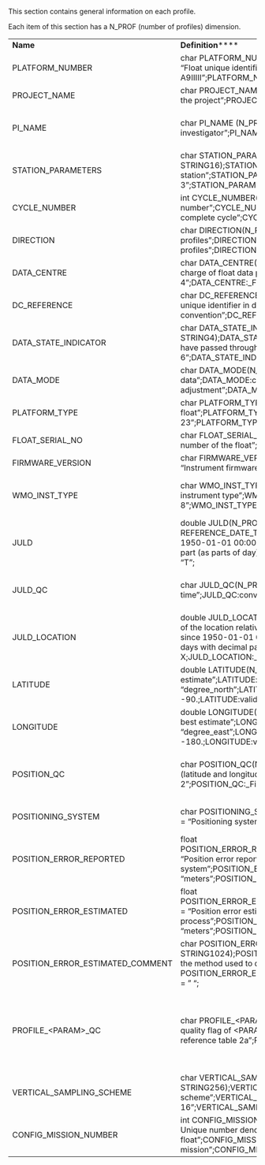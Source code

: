 This section contains general information on each profile.

Each item of this section has a N\_PROF (number of profiles) dimension.

|                                     |                                                                                                                                                                                                                                                                                                                                                         |                                                                                                                                                                                                                                                                                                                                                                                                               |
| ----------------------------------- | ------------------------------------------------------------------------------------------------------------------------------------------------------------------------------------------------------------------------------------------------------------------------------------------------------------------------------------------------------- | ------------------------------------------------------------------------------------------------------------------------------------------------------------------------------------------------------------------------------------------------------------------------------------------------------------------------------------------------------------------------------------------------------------- |
| **Name**                            | **Definition******                                                                                                                                                                                                                                                                                                                                      | **Comment**                                                                                                                                                                                                                                                                                                                                                                                                   |
| PLATFORM\_NUMBER                    | char PLATFORM\_NUMBER(N\_PROF, STRING8);PLATFORM\_NUMBER:long\_name = "Float unique identifier";PLATFORM\_NUMBER:conventions = "WMO float identifier : A9IIIII";PLATFORM\_NUMBER:\_FillValue = " ";                                                                                                                                                     | WMO float identifier.WMO is the World Meteorological Organization.This platform number is unique.Example : 6900045                                                                                                                                                                                                                                                                                            |
| PROJECT\_NAME                       | char PROJECT\_NAME(N\_PROF, STRING64);PROJECT\_NAME:long\_name = "Name of the project";PROJECT\_NAME:\_FillValue = " ";                                                                                                                                                                                                                                 | Name of the project which operates the profiling float that performed the profile.Example : “GYROSCOPE” (EU project for ARGO program)                                                                                                                                                                                                                                                                         |
| PI\_NAME                            | char PI\_NAME (N\_PROF, STRING64);PI\_NAME:long\_name = "Name of the principal investigator";PI\_NAME:\_FillValue = " ";                                                                                                                                                                                                                                | Name of the principal investigator responsible for the profiling float. Example: “Julia UITZ”.Valid PI names are listed in reference table R40 ( [https://vocab.nerc.ac.uk/collection/R40/](https://vocab.nerc.ac.uk/collectionsearch_nvs/R40/)). Multiple names can be concatenated, separated by commas.                                                                                                    |
| STATION\_PARAMETERS                 | char STATION\_PARAMETERS(N\_PROF, N\_PARAM, STRING16);STATION\_PARAMETERS:long\_name = "List of available parameters for the station";STATION\_PARAMETERS:conventions = "Argo reference table 3";STATION\_PARAMETERS:\_FillValue = " ";                                                                                                                 | List of parameters contained in this profile.The parameter names are listed in reference table 3 (https\://vocab.nerc.ac.uk/collection/R03/).Examples : TEMP, PSAL, CNDCTEMP : temperaturePSAL : practical salinityCNDC : conductivity                                                                                                                                                                        |
| CYCLE\_NUMBER                       | int CYCLE\_NUMBER(N\_PROF);CYCLE\_NUMBER:long\_name = "Float cycle number";CYCLE\_NUMBER:conventions = "0...N, 0 : launch cycle (if exists), 1 : first complete cycle";CYCLE\_NUMBER:\_FillValue = 99999;                                                                                                                                               | Float cycle number.See §1.6: float cycle definition.                                                                                                                                                                                                                                                                                                                                                          |
| DIRECTION                           | char DIRECTION(N\_PROF);DIRECTION:long\_name = "Direction of the station profiles";DIRECTION:conventions = "A: ascending profiles, D: descending profiles";DIRECTION:\_FillValue = " ";                                                                                                                                                                 | Type of profile on which measurement occurs.A : ascending profileD : descending profile                                                                                                                                                                                                                                                                                                                       |
| DATA\_CENTRE                        | char DATA\_CENTRE(N\_PROF, STRING2);DATA\_CENTRE:long\_name = "Data centre in charge of float data processing";DATA\_CENTRE:conventions = "Argo reference table 4";DATA\_CENTRE:\_FillValue = " ";                                                                                                                                                      | Code for the data centre in charge of the float data management.The data centre codes are described in the reference table 4 (https\://vocab.nerc.ac.uk/collection/R04/).Example : “ME" for MEDS                                                                                                                                                                                                              |
| DC\_REFERENCE                       | char DC\_REFERENCE(N\_PROF, STRING32);DC\_REFERENCE:long\_name = "Station unique identifier in data centre";DC\_REFERENCE:conventions = "Data centre convention";DC\_REFERENCE:\_FillValue = " ";                                                                                                                                                       | Unique identifier of the profile in the data centre.Data centres may have different identifier schemes.DC\_REFERENCE is therefore not unique across data centres.                                                                                                                                                                                                                                             |
| DATA\_STATE\_INDICATOR              | char DATA\_STATE\_INDICATOR(N\_PROF, STRING4);DATA\_STATE\_INDICATOR:long\_name = "Degree of processing the data have passed through";DATA\_STATE\_INDICATOR:conventions = "Argo reference table 6";DATA\_STATE\_INDICATOR:\_FillValue = " ";                                                                                                           | Degree of processing the data has passed through.The data state indicator is described in the reference table 6 (https\://vocab.nerc.ac.uk/collection/R06/).                                                                                                                                                                                                                                                  |
| DATA\_MODE                          | char DATA\_MODE(N\_PROF);DATA\_MODE:long\_name = "Delayed mode or real time data";DATA\_MODE:conventions = "R : real time; D : delayed mode; A : real time with adjustment";DATA\_MODE:\_FillValue = " ";                                                                                                                                               | Indicates if the profile contains real time, delayed mode or adjusted data.R : real time dataD : delayed mode dataA : real time data with adjusted values                                                                                                                                                                                                                                                     |
| PLATFORM\_TYPE                      | char PLATFORM\_TYPE(N\_PROF, STRING32);PLATFORM\_TYPE:long\_name = "Type of float";PLATFORM\_TYPE:conventions = "Argo reference table 23";PLATFORM\_TYPE:\_FillValue = " ";                                                                                                                                                                             | Type of float listed in reference table 23 (https\://vocab.nerc.ac.uk/collection/R23/).Example: SOLO, APEX, PROVOR, ARVOR, NINJA                                                                                                                                                                                                                                                                              |
| FLOAT\_SERIAL\_NO                   | char FLOAT\_SERIAL\_NO(N\_PROF, STRING32);FLOAT\_SERIAL\_NO:long\_name = "Serial number of the float";FLOAT\_SERIAL\_NO:\_FillValue = " ";                                                                                                                                                                                                              | Serial number of the float.Example 1679                                                                                                                                                                                                                                                                                                                                                                       |
| FIRMWARE\_VERSION                   | char FIRMWARE\_VERSION(N\_PROF, STRING64);FIRMWARE\_VERSION:long\_name = "Instrument firmware version";FIRMWARE\_VERSION:\_FillValue = " ";                                                                                                                                                                                                             | Firmware version of the float.Example : "013108"The dimension STRING32 instead of STRING64 remains accepted.                                                                                                                                                                                                                                                                                                  |
| WMO\_INST\_TYPE                     | char WMO\_INST\_TYPE(N\_PROF, STRING4);WMO\_INST\_TYPE:long\_name = "Coded instrument type”;WMO\_INST\_TYPE:conventions = "Argo reference table 8";WMO\_INST\_TYPE:\_FillValue = " ";                                                                                                                                                                   | Instrument type from WMO code table 1770.A subset of WMO table 1770 is documented in the reference table 8 (https\://vocab.nerc.ac.uk/collection/R08/).Example : 846 : Webb Research float, Seabird sensor                                                                                                                                                                                                    |
| JULD                                | double JULD(N\_PROF);JULD:long\_name = "Julian day (UTC) of the station relative to REFERENCE\_DATE\_TIME";JULD:standard\_name = "time";JULD:units = "days since 1950-01-01 00:00:00 UTC";JULD:conventions = "Relative julian days with decimal part (as parts of day)";JULD:resolution = X;JULD:\_FillValue = 999999.;JULD:axis = "T";                 | Julian day of the profile.The integer part represents the day, the decimal part represents the time of the profile.Date and time are in Universal Time.The Julian day is relative to REFERENCE\_DATE\_TIME.Example :18833.8013889885 : July 25 2001 19:14:00                                                                                                                                                  |
| JULD\_QC                            | char JULD\_QC(N\_PROF);JULD\_QC:long\_name = "Quality on date and time";JULD\_QC:conventions = "Argo reference table 2";JULD\_QC:\_FillValue = " ";                                                                                                                                                                                                     | Quality flag on JULD date and time.The flag scale is described in the reference tables 2 (https\://vocab.nerc.ac.uk/collection/RR2/ for real time and https\://vocab.nerc.ac.uk/collection/RD2/ for delayed mode).Example :1: the date and time seems correct.                                                                                                                                                |
| JULD\_LOCATION                      | double JULD\_LOCATION(N\_PROF);JULD\_LOCATION:long\_name = "Julian day (UTC) of the location relative to REFERENCE\_DATE\_TIME";JULD\_LOCATION:units = "days since 1950-01-01 00:00:00 UTC";JULD\_LOCATION:conventions = "Relative julian days with decimal part (as parts of day)";JULD\_LOCATION:resolution = X;JULD\_LOCATION:\_FillValue = 999999.; | Julian day of the location of the profile.The integer part represents the day, the decimal part represents the time of the profile.Date and time are in Universal Time.The Julian day is relative to REFERENCE\_DATE\_TIME.Example :18833.8013889885 : July 25 2001 19:14:00                                                                                                                                  |
| LATITUDE                            | double LATITUDE(N\_PROF);LATITUDE:long\_name = "Latitude of the station, best estimate";LATITUDE:standard\_name = "latitude";LATITUDE:units = "degree\_north";LATITUDE:\_FillValue = 99999.;LATITUDE:valid\_min = -90.;LATITUDE:valid\_max = 90.;LATITUDE:axis = "Y";                                                                                   | Latitude of the profile.Unit : degree northThis field contains the best estimated latitude.The latitude value may be improved in delayed mode.The measured locations of the float are located in the trajectory file.Example : 44.4991 : 44° 29’ 56.76’’ N                                                                                                                                                    |
| LONGITUDE                           | double LONGITUDE(N\_PROF);LONGITUDE:long\_name = "Longitude of the station, best estimate";LONGITUDE:standard\_name = "longitude";LONGITUDE:units = "degree\_east";LONGITUDE:\_FillValue = 99999.;LONGITUDE:valid\_min = -180.;LONGITUDE:valid\_max = 180.;LONGITUDE:axis = "X";                                                                        | Longitude of the profile.Unit : degree eastThis field contains the best estimated longitude.The longitude value may be improved in delayed mode.The measured locations of the float are located in the trajectory file.Example : 16.7222 : 16° 43’ 19.92’’ E                                                                                                                                                  |
| POSITION\_QC                        | char POSITION\_QC(N\_PROF);POSITION\_QC:long\_name = "Quality on position (latitude and longitude)";POSITION\_QC:conventions = "Argo reference table 2";POSITION\_QC:\_FillValue = " ";                                                                                                                                                                 | Quality flag on position.The flag on position is set according to (LATITUDE, LONGITUDE) quality.The flag scale is described in the reference tables 2 (<https://vocab.nerc.ac.uk/collection/RR2/> for real time and <https://vocab.nerc.ac.uk/collection/RD2/> for delayed mode).Example: 1: position seems correct.                                                                                          |
| POSITIONING\_SYSTEM                 | char POSITIONING\_SYSTEM(N\_PROF, STRING8);POSITIONING\_SYSTEM:long\_name = "Positioning system";POSITIONING\_SYSTEM:\_FillValue = " ";                                                                                                                                                                                                                 | Name of the system in charge of positioning the float locations from reference table 9 (<https://vocab.nerc.ac.uk/collection/R09/>).Examples : ARGOS                                                                                                                                                                                                                                                          |
| POSITION\_ERROR\_REPORTED           | float POSITION\_ERROR\_REPORTED(N\_PROF);POSITION\_ERROR\_REPORTED:long\_name = "Position error reported by the positioning system";POSITION\_ERROR\_REPORTED:units = "meters";POSITION\_ERROR\_REPORTED:\_FillValue = 99999.;                                                                                                                          | **This is an optional variable.**Position error reported by the positioning system.                                                                                                                                                                                                                                                                                                                           |
| POSITION\_ERROR\_ESTIMATED          | float POSITION\_ERROR\_ESTIMATED(N\_PROF);POSITION\_ERROR\_ESTIMATED:long\_name = "Position error estimated by the real-time or delayed-mode process";POSITION\_ERROR\_ESTIMATED:units = "meters";POSITION\_ERROR\_ESTIMATED:\_FillValue = 99999.;                                                                                                      | **This is an optional variable.** Position error estimated  by the real-time or delayed-mode process.                                                                                                                                                                                                                                                                                                         |
| POSITION\_ERROR\_ESTIMATED\_COMMENT | char POSITION\_ERROR\_ESTIMATED\_COMMENT(N\_PROF, STRING1024);POSITION\_ERROR\_ESTIMATED\_COMMENT:long\_name = "Comment on the method used to determine POSITION\_ERROR\_ESTIMATED";POSITION\_ERROR\_ESTIMATED\_COMMENT:\_FillValue = " ";                                                                                                              | **This is an optional variable.**Comment on the method used to determine POSITION\_ERROR\_ESTIMATED.                                                                                                                                                                                                                                                                                                          |
| PROFILE\_\<PARAM>\_QC               | char PROFILE\_\<PARAM>\_QC(N\_PROF);PROFILE\_\<PARAM>\_QC:long\_name = "Global quality flag of \<PARAM> profile";PROFILE\_\<PARAM>\_QC:conventions = "Argo reference table 2a";PROFILE\_\<PARAM>\_QC:\_FillValue = " ";                                                                                                                                 | Global quality flag on the PARAM profile.PARAM is among the STATION\_PARAMETERS.The overall flag is set to indicate the percentage of good data in the profile as described in reference table 2a (<https://vocab.nerc.ac.uk/collection/RP2/>).Example :PROFILE\_TEMP\_QC = A : the temperature profile contains only good valuesPROFILE\_PSAL\_QC = C : the salinity profile contains 50% to 75% good values |
| VERTICAL\_SAMPLING\_SCHEME          | char VERTICAL\_SAMPLING\_SCHEME(N\_PROF, STRING256);VERTICAL\_SAMPLING\_SCHEME:long\_name = "Vertical sampling scheme";VERTICAL\_SAMPLING\_SCHEME:conventions = "Argo reference table 16";VERTICAL\_SAMPLING\_SCHEME:\_FillValue = " ";                                                                                                                 | Use the vertical sampling scheme to differentiate and identify profiles from a single-cycle with different vertical sampling schemes.See reference table 16 (<https://vocab.nerc.ac.uk/collection/R16/>).                                                                                                                                                                                                     |
| CONFIG\_MISSION\_NUMBER             | int CONFIG\_MISSION\_NUMBER(N\_PROF);CONFIG\_MISSION\_NUMBER:long\_name = " Unique number denoting the missions performed by the float";CONFIG\_MISSION\_NUMBER:conventions = "1...N, 1 : first complete mission";CONFIG\_MISSION\_NUMBER:\_FillValue = 99999;                                                                                          | Unique number of the mission to which this profile belongs.See note on floats with multiple configurations §2.4.6.1.The number 0 (zero) can be used to denote the float’s mission prelude, if it exists.                                                                                                                                                                                                      |

